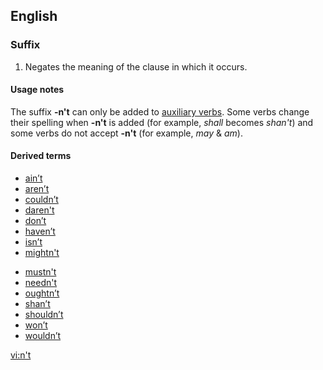 ==English==

{{see|not}}

===Suffix===
{{infl|en|suffix|head=[[n't|n’t]]}}

# Negates the meaning of the clause in which it occurs.

====Usage notes====
The suffix '''-n't''' can only be added to [[auxiliary verb]]s. Some verbs change their spelling when '''-n't''' is added (for example, ''shall'' becomes ''shan't'') and some verbs do not accept '''-n't''' (for example, ''may'' & ''am'').

====Derived terms====
{{rel-top|Derived terms}}
* [[ain't|ain’t]]
* [[aren't|aren’t]]
* [[couldn't|couldn’t]]
* [[daren't]]
* [[don't|don’t]]
* [[haven't|haven’t]]
* [[isn't|isn’t]]
* [[mightn't]]
{{rel-mid}}
* [[mustn't]]
* [[needn't]]
* [[oughtn't|oughtn’t]]
* [[shan't|shan’t]]
* [[shouldn't|shouldn’t]]
* [[won't|won’t]]
* [[wouldn't|wouldn’t]]
{{rel-bottom}}

[[vi:n't]]